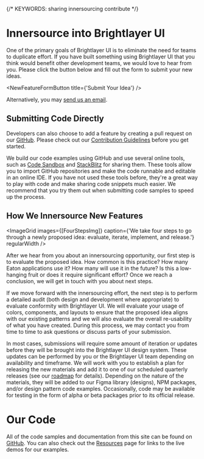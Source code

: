 
{/* KEYWORDS: sharing innersourcing contribute */}

# Innersource into Brightlayer UI

One of the primary goals of Brightlayer UI is to eliminate the need for teams to duplicate effort. If you have built something using Brightlayer UI that you think would benefit other development teams, we would love to hear from you. Please click the button below and fill out the form to submit your new ideas.

<NewFeatureFormButton title={'Submit Your Idea'} />

Alternatively, you may [send us an email](/community/contactus).

## Submitting Code Directly

Developers can also choose to add a feature by creating a pull request on our [GitHub](https://github.com/etn-ccis?q=blui). Please check out our [Contribution Guidelines](https://github.com/brightlayer-ui/.github/blob/master/CONTRIBUTING.md) before you get started.

We build our code examples using GitHub and use several online tools, such as [Code Sandbox](https://codesandbox.io) and [StackBlitz](https://stackblitz.com/) for sharing them. These tools allow you to import GitHub repositories and make the code runnable and editable in an online IDE. If you have not used these tools before, they're a great way to play with code and make sharing code snippets much easier. We recommend that you try them out when submitting code samples to speed up the process.

## How We Innersource New Features

<ImageGrid
    images={[FourStepsImg]}
    caption={'We take four steps to go through a newly proposed idea: evaluate, iterate, implement, and release.'}
    regularWidth
/>

After we hear from you about an innersourcing opportunity, our first step is to evaluate the proposed idea. How common is this practice? How many Eaton applications use it? How many will use it in the future? Is this a low-hanging fruit or does it require significant effort? Once we reach a conclusion, we will get in touch with you about next steps.

If we move forward with the innersourcing effort, the next step is to perform a detailed audit (both design and development where appropriate) to evaluate conformity with Brightlayer UI. We will evaluate your usage of colors, components, and layouts to ensure that the proposed idea aligns with our existing patterns and we will also evaluate the overall re-usability of what you have created. During this process, we may contact you from time to time to ask questions or discuss parts of your submission.

In most cases, submissions will require some amount of iteration or updates before they will be brought into the Brightlayer UI design system. These updates can be performed by you or the Brightlayer UI team depending on availability and timeframe. We will work with you to establish a plan for releasing the new materials and add it to one of our scheduled quarterly releases (see our [roadmap](/roadmap) for details). Depending on the nature of the materials, they will be added to our Figma library (designs), NPM packages, and/or design pattern code examples. Occasionally, code may be available for testing in the form of alpha or beta packages prior to its official release.

<Divider />

# Our Code

All of the code samples and documentation from this site can be found on [GitHub](https://github.com/etn-ccis?q=blui). You can also check out the [Resources](/resources) page for links to the live demos for our examples.

